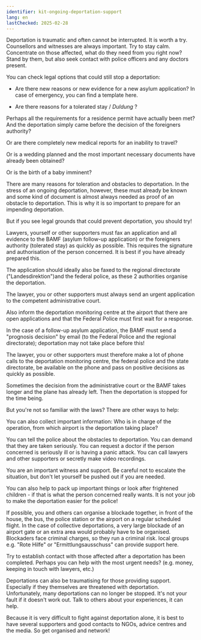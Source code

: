 ```yaml
---
identifier: kit-ongoing-deportation-support
lang: en
lastChecked: 2025-02-28
---
```


Deportation is traumatic and often cannot be interrupted. It is worth a try.
Counsellors and witnesses are always important.
Try to stay calm.
Concentrate on those affected, what do they need from you right now? Stand by them, but also seek contact with police officers and any doctors present.

You can check legal options that could still stop a deportation:

- Are there new reasons or new evidence for a new asylum application? In case of emergency, you can find a <InternalShortLink identifier="forms">template</InternalShortLink> here. 

- Are there reasons for a tolerated stay / *Duldung* ?

Perhaps all the requirements for a residence permit have actually been met? And the deportation simply came before the decision of the foreigners authority?

Or are there completely new medical reports for an inability to travel? 

Or is a wedding planned and the most important necessary documents have already been obtained? 

Or is the birth of a baby imminent? 

There are many reasons for toleration and obstacles to deportation. In the stress of an ongoing deportation, however, these must already be known and some kind of document is almost always needed as proof of an obstacle to deportation. This is why it is so important to prepare for an impending deportation.

But if you see legal grounds that could prevent deportation, you should try!

Lawyers, yourself or other supporters must fax an application and all evidence to the BAMF (asylum follow-up application) or the foreigners authority (tolerated stay) as quickly as possible. This requires the signature and authorisation of the person concerned. It is best if you have already prepared this.

The application should ideally also be faxed to the regional directorate ("Landesdirektion")and the federal police, as these 2 authorities organise the deportation.

The lawyer, you or other supporters must always send an urgent application to the competent administrative court.

Also inform the deportation monitoring centre at the airport that there are open applications and that the Federal Police must first wait for a response.

In the case of a follow-up asylum application, the BAMF must send a "prognosis decision" by email (to the Federal Police and the regional directorate); deportation may not take place before this!

The lawyer, you or other supporters must therefore make a lot of phone calls to the deportation monitoring centre, the federal police and the state directorate, be available on the phone and pass on positive decisions as quickly as possible.

Sometimes the decision from the administrative court or the BAMF takes longer and the plane has already left. Then the deportation is stopped for the time being.

But you're not so familiar with the laws? There are other ways to help:

You can also collect important information: Who is in charge of the operation, from which airport is the deportation taking place? 

You can tell the police about the obstacles to deportation. You can demand that they are taken seriously. You can request a doctor if the person concerned is seriously ill or is having a panic attack. You can call lawyers and other supporters or secretly make video recordings. 

You are an important witness and support. Be careful not to escalate the situation, but don't let yourself be pushed out if you are needed.

You can also help to pack up important things or look after frightened children - if that is what the person concerned really wants. It is not your job to make the deportation easier for the police!

If possible, you and others can organise a blockade together, in front of the house, the bus, the police station or the airport on a regular scheduled flight. In the case of collective deportations, a very large blockade of an airport gate or an extra area would probably have to be organised. Blockaders face criminal charges, so they run a criminal risk.
local groups e.g. "Rote Hilfe" or "Ermittlungsausschuss" can provide support here.

Try to establish contact with those affected after a deportation has been completed. Perhaps you can help with the most urgent needs? (e.g. money, keeping in touch with lawyers, etc.)

Deportations can also be traumatising for those providing support. Especially if they themselves are threatened with deportation. Unfortunately, many deportations can no longer be stopped. It's not your fault if it doesn't work out. Talk to others about your experiences, it can help.

Because it is very difficult to fight against deportation alone, it is best to have several supporters and good contacts to NGOs, advice centres and the media. So get organised and network!
